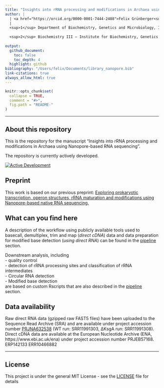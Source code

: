 ```yaml
---
title: "Insights into rRNA processing and modifications in Archaea using Nanopore-based RNA sequencing"
author: |
  | <a href="https://orcid.org/0000-0001-7444-2408">Felix Grünberger<sup>1</sup></a>, Michael Jüttner, Robert Knüppel, <a href="https://orcid.org/0000-0002-0522-843X">Sébastien Ferreira-Cerca<sup>2</sup></a>, and <a href="https://orcid.org/0000-0002-0570-2517">Dina Grohmann<sup>1</sup></a>
  | 
  <sup>1</sup> Department of Biochemistry, Genetics and Microbiology, Institute of Microbiology, Single-Molecule Biochemistry Lab & Biochemistry Centre Regensburg, University of Regensburg, Universitätsstraße 31, 93053 Regensburg, Germany  
  
  <sup>2</sup> Biochemistry III – Institute for Biochemistry, Genetics and Microbiology, University of Regensburg, Universitätsstraße 31, 93053 Regensburg, Germany.   
  
output:
  github_document:
    toc: false
    toc_depth: 4
  highlight: github
bibliography: "/Users/felix/Documents/library_nanopore.bib"
link-citations: true
always_allow_html: true
---
```


<!-- README.md is generated from README.Rmd. Please edit that file -->

```r
knitr::opts_chunk$set(
  collapse = TRUE,
  comment = "#>",
  fig.path = "README-"
)
```


*********  

## About this repository  
This is the repository for the manuscript "Insights into rRNA processing and modifications in Archaea using Nanopore-based RNA sequencing". 

The repository is currently actively developed.  

[![Active Development](https://img.shields.io/badge/Maintenance%20Level-Actively%20Developed-brightgreen.svg)](https://gist.github.com/cheerfulstoic/d107229326a01ff0f333a1d3476e068d)


<!--## Full documentation here  
https://felixgrunberger.github.io/rRNA_maturation/
-->

## Preprint  
This work is based on our previous preprint: 
[Exploring prokaryotic transcription, operon structures, rRNA maturation and modifications using Nanopore-based native RNA sequencing.]("https://www.biorxiv.org/content/10.1101/2019.12.18.880849v2.full")  


## What can you find here  
A description of the workflow using publicly available tools used to basecall, demultiplex, trim and map (*direct cDNA*) data and data preparation for modified base detection (*using direct RNA*) can be found in the [pipeline](pipeline) section.   

Downstream analysis, including   
- quality control   
- detection of rRNA processing sites and classification of rRNA intermediates   
- Circular RNA detection    
- Modified base detection   
are based on custom Rscripts that are also described in the [pipeline](pipeline) section.  


## Data availability  
Raw direct RNA data (gzipped raw FAST5 files) have been uploaded to the Sequence Read Archive (SRA) and are available under project accession number [PRJNA632538](https://www.ncbi.nlm.nih.gov/sra/?term=PRJNA632538) (WT run: SRR11991303, ∆KsgA run: SRR11991308).  
Direct cDNA data are available at the European Nucleotide Archive (ENA, https://www.ebi.ac.uk/ena) under project accession number PRJEB57168.
ERP142133
ERR10466882



*********  
## License  
This project is under the general MIT License - see the [LICENSE](LICENSE) file for details




